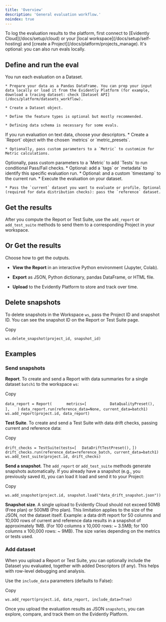 ```yaml
---
title: 'Overview'
description: 'General evaluation workflow.'
noindex: true
---
```


<Tip>
  To log the evaluation results to the platform, first connect to [Evidently Cloud](/docs/setup/cloud) or your [local workspace](/docs/setup/self-hosting) and [create a Project](/docs/platform/projects_manage). It's optional: you can also run evals locally.
</Tip>

## Define and run the eval

<Steps>
  <Step title="Data Definition">
    You run each evaluation on a Dataset.&#x20;

    * Prepare your data as a Pandas DataFrame. You can prep your input data locally or load it from the Evidently Platform (for example, download a tracing dataset: check [Dataset API](/docs/platform/datasets_workflow).

    * Create a Dataset object.

    * Define the feature types is optional but mostly recommended.

    * Defining data schema is necessary for some evals.
  </Step>

  <Step title="(Optonal). Select Descriptors">
    If you run evaluation on text data, choose your descriptors.&#x20;
  </Step>

  <Step title="Configure Report">
    * Create a `Report` object with the chosen `metrics`  or `metric_presets`.

    * Optionally, pass custom parameters to a `Metric` to customize for Metric calculations.
  </Step>

  <Step title="(Optional). Add Test conditions">
    Optionally, pass custom parameters to a `Metric` to add `Tests` to run conditional Pass/Fail checks.
  </Step>

  <Step title="(Optional). Add Tags ">
    * Optional: add a `tags` or `metadata` to identify this specific evaluation run.
  </Step>

  <Step title="(Optional). Add Timestamp">
    * Optional: and a custom `timestamp` to the current run.
  </Step>

  <Step title="Run the Report">
    * Execute the evaluation on your dataset.

    * Pass the `current` dataset you want to evaluate or profile. Optional (required for data distribution checks): pass the `reference` dataset.
  </Step>
</Steps>

## Get the results

After you compute the Report or Test Suite, use the `add_report` or `add_test_suite` methods to send them to a corresponding Project in your workspace.

## Or Get the results&#x20;

Choose how to get the outputs.&#x20;

* **View the Report** in an interactive Python environment (Jupyter, Colab).

* **Export** as JSON, Python dictionary, pandas DataFrame, or HTML file.

* **Upload** to the Evidently Platform to store and track over time.

##

## Delete snapshots

To delete snapshots in the Workspace `ws`, pass the Project ID and snapshot ID. You can see the snapshot ID on the Report or Test Suite page.

Copy

`ws.delete_snapshot(project_id, snapshot_id)`

[](https://docs.evidentlyai.com/user-guide/evaluations/snapshots#examples)
Examples
--------

### [](https://docs.evidentlyai.com/user-guide/evaluations/snapshots#send-snapshots)&#xA;Send snapshots

**Report**. To create and send a Report with data summaries for a single dataset `batch1` to the workspace `ws`:

Copy

`data_report = Report(`
`      metrics=[`
`          DataQualityPreset(),`
`      ],`
`   )`
`data_report.run(reference_data=None, current_data=batch1)`
`ws.add_report(project.id, data_report)`

**Test Suite**. To create and send a Test Suite with data drift checks, passing current and reference data:

Copy

`drift_checks = TestSuite(tests=[`
`  DataDriftTestPreset(),`
`])`
`drift_checks.run(reference_data=reference_batch, current_data=batch1)`
`ws.add_test_suite(project.id, drift_checks)`

**Send a snapshot**. The `add_report` or `add_test_suite` methods generate snapshots automatically. If you already have a snapshot (e.g., you previously saved it), you can load it load and send it to your Project:

Copy

`ws.add_snapshot(project.id, snapshot.load("data_drift_snapshot.json"))`

**Snapshot size**. A single upload to Evidently Cloud should not exceed 50MB (Free plan) or 500MB (Pro plan). This limitation applies to the size of the JSON, not the dataset itself. Example: a data drift report for 50 columns and 10,000 rows of current and reference data results in a snapshot of approximately 1MB. (For 100 columns x 10,000 rows: \~ 3.5MB; for 100 columns x 100,000 rows: \~ 9MB). The size varies depending on the metrics or tests used.

### [](https://docs.evidentlyai.com/user-guide/evaluations/snapshots#add-dataset)&#xA;Add dataset

When you upload a Report or Test Suite, you can optionally include the Dataset you evaluated, together with added Descriptors (if any). This helps with row-level debugging and analysis.

Use the `include_data` parameters (defaults to False):

Copy

`ws.add_report(project.id, data_report, include_data=True)`

Once you upload the evaluation results as JSON `snapshots`, you can explore, compare, and track them on the Evidently Platform.